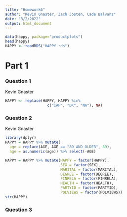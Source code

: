 ```yaml
---
title: "Homework6"
author: "Kevin Gnaster, Zach Josten, Cade Balvanz"
date: "3/2/2022"
output: html_document
---
```


```r
data(happy, package="productplots")
head(happy)
HAPPY <- readRDS("HAPPY.rds")
```

# Part 1

### Question 1

Kevin Gnaster

```r
HAPPY <- replace(HAPPY, HAPPY %in% 
                   c("IAP", "DK", "NA"), NA)
```

### Question 2

Kevin Gnaster

```r
library(dplyr)
HAPPY = HAPPY %>% mutate(
  age = replace(AGE, AGE == "89 AND OLDER", 89),
  age = as.numeric(age)) %>% select(-AGE)

HAPPY = HAPPY %>% mutate(HAPPY = factor(HAPPY), 
                         SEX = factor(SEX),
                         MARITAL = factor(MARITAL),
                         DEGREE = factor(DEGREE),
                         FINRELA = factor(FINRELA),
                         HEALTH = factor(HEALTH),
                         PARTYID = factor(PARTYID),
                         POLVIEWS = factor(POLVIEWS))
str(HAPPY)
```

### Question 3

```r

```

